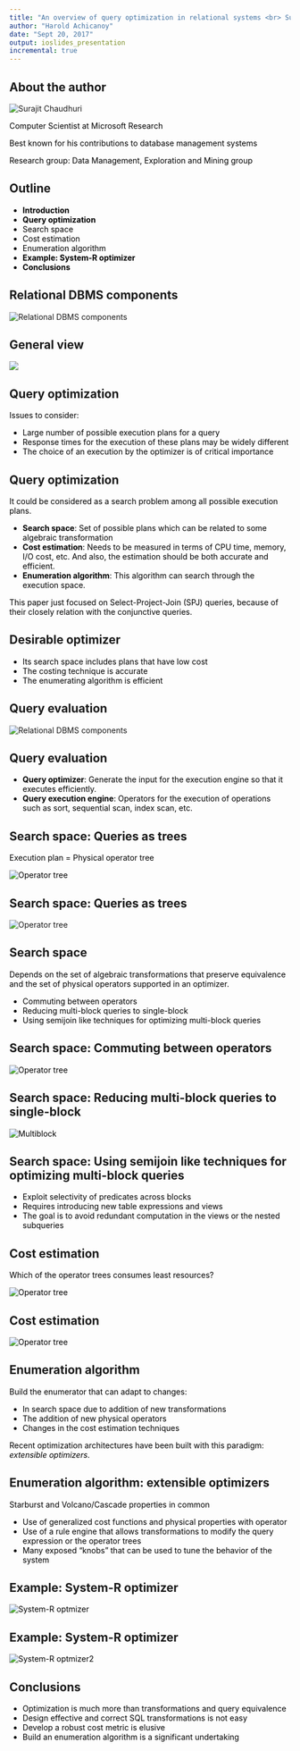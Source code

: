 ```yaml
---
title: "An overview of query optimization in relational systems <br> Surajit Chaudhuri (1998)"
author: "Harold Achicanoy"
date: "Sept 20, 2017"
output: ioslides_presentation
incremental: true
---
```


## About the author{.centered}

![Surajit Chaudhuri](./images/Surajit_Chaudhuri.jpg)\n

<font color="black">

Computer Scientist at Microsoft Research

Best known for his contributions to database management systems

Research group: Data Management, Exploration and Mining group

</font>

## Outline

<font color="black">

- **Introduction**
- **Query optimization**
- Search space
- Cost estimation
- Enumeration algorithm
- **Example: System-R optimizer**
- **Conclusions**

</font>

## Relational DBMS components{.centered}

![Relational DBMS components](./images/DBMS_components.png)\n

## General view{.centered}

![](./images/query_optimization.png)\n

## Query optimization

<font color="black">

Issues to consider:

- Large number of possible execution plans for a query
- Response times for the execution of these plans may be widely different
- The choice of an execution by the optimizer is of critical importance

</font>

## Query optimization

<font color="black">

It could be considered as a search problem among all possible execution plans.

- **Search space**: Set of possible plans which can be related to some algebraic transformation
- **Cost estimation**: Needs to be measured in terms of CPU time, memory, I/O cost, etc. And also, the estimation should be both accurate and efficient.
- **Enumeration algorithm**: This algorithm can search through the execution space.

This paper just focused on Select-Project-Join (SPJ) queries, because of their closely relation with the conjunctive queries.

</font>

## Desirable optimizer

<font color="black">

- Its search space includes plans that have low cost
- The costing technique is accurate
- The enumerating algorithm is efficient

</font>

## Query evaluation{.centered}

![Relational DBMS components](./images/DBMS_components.png)\n

## Query evaluation

<font color="black">

- **Query optimizer**: Generate the input for the execution engine so that it executes efficiently.
- **Query execution engine**: Operators for the execution of operations such as sort, sequential scan, index scan, etc.

</font>

## Search space: Queries as trees{.centered}

<font color="black">

Execution plan = Physical operator tree

![Operator tree](./images/operator_tree.png)\n

</font>

## Search space: Queries as trees{.centered}

![Operator tree](./images/query_representations.png)\n

## Search space

<font color="black">

Depends on the set of algebraic transformations that preserve equivalence and the set of physical operators supported in an optimizer.

- Commuting between operators
- Reducing multi-block queries to single-block
- Using semijoin like techniques for optimizing multi-block queries

</font>

## Search space: Commuting between operators{.centered}

<font color="black">

![Operator tree](./images/commutative.png)\n

</font>

## Search space: Reducing multi-block queries to single-block{.centered}

<font color="black">

![Multiblock](./images/multiblock.png)\n

</font>

## Search space: Using semijoin like techniques for optimizing multi-block queries

<font color="black">

- Exploit selectivity of predicates across blocks
- Requires introducing new table expressions and views
- The goal is to avoid redundant computation in the views or the nested subqueries

</font>

## Cost estimation{.centered}

<font color="black">

Which of the operator trees consumes least resources?

![Operator tree](./images/cost.png)\n

</font>

## Cost estimation{.centered}

<font color="black">

![Operator tree](./images/cost_estimation.png)\n

</font>

## Enumeration algorithm

<font color="black">

Build the enumerator that can adapt to changes:

- In search space due to addition of new transformations
- The addition of new physical operators
- Changes in the cost estimation techniques

Recent optimization architectures have been built with this paradigm: *extensible optimizers*.

</font>

## Enumeration algorithm: extensible optimizers

<font color="black">

Starburst and Volcano/Cascade properties in common

- Use of generalized cost functions and physical properties with operator
- Use of a rule engine that allows transformations to modify the query expression or the operator trees
- Many exposed "knobs" that can be used to tune the behavior of the system

</font>

## Example: System-R optimizer{.centered}

<font color="black">

![System-R optmizer](./images/systemr1.png)\n

</font>

## Example: System-R optimizer{.centered}

<font color="black">

![System-R optmizer2](./images/systemr2.png)\n

</font>

## Conclusions

<font color="black">

- Optimization is much more than transformations and query equivalence
- Design effective and correct SQL transformations is not easy
- Develop a robust cost metric is elusive
- Build an enumeration algorithm is a significant undertaking

</font>
